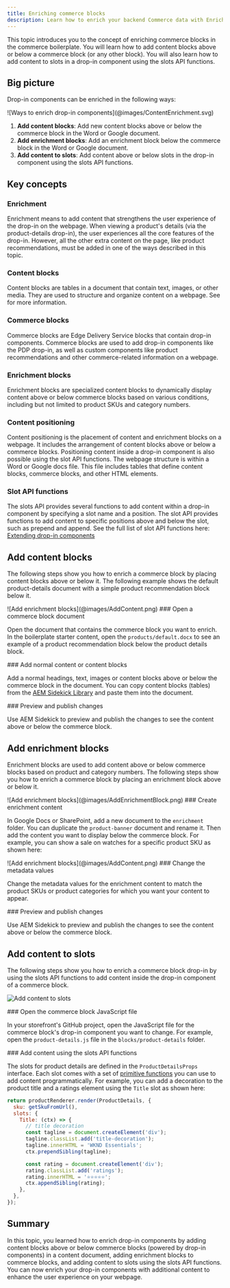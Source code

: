 ```yaml
---
title: Enriching commerce blocks
description: Learn how to enrich your backend Commerce data with Enrichment blocks.
---
```



This topic introduces you to the concept of enriching commerce blocks in the commerce boilerplate. You will learn how to add content blocks above or below a commerce block (or any other block). You will also learn how to add content to slots in a drop-in component using the slots API functions.

## Big picture

Drop-in components can be enriched in the following ways:

<Diagram caption="Three ways to enrich drop-in components">
  ![Ways to enrich drop-in components](@images/ContentEnrichment.svg)
</Diagram>

<Callouts columnCount="1">

1. **Add content blocks**: Add new content blocks above or below the commerce block in the Word or Google document.
1. **Add enrichment blocks**: Add an enrichment block below the commerce block in the Word or Google document.
1. **Add content to slots**: Add content above or below slots in the drop-in component using the slots API functions.

</Callouts>

## Key concepts

<Vocabulary>

### Enrichment

Enrichment means to add content that strengthens the user experience of the drop-in on the webpage. When viewing a product's details (via the product-details drop-in), the user experiences all the core features of the drop-in. However, all the other extra content on the page, like product recommendations, must be added in one of the ways described in this topic.

### Content blocks

Content blocks are tables in a document that contain text, images, or other media. They are used to structure and organize content on a webpage. See <Link href="https://www.aem.live/developer/block-collection" text="Block collection" /> for more information.

### Commerce blocks

Commerce blocks are Edge Delivery Service blocks that contain drop-in components. Commerce blocks are used to add drop-in components like the PDP drop-in, as well as custom components like product recommendations and other commerce-related information on a webpage.


### Enrichment blocks

Enrichment blocks are specialized content blocks to dynamically display content above or below commerce blocks based on various conditions, including but not limited to product SKUs and category numbers.

### Content positioning

Content positioning is the placement of content and enrichment blocks on a webpage. It includes the arrangement of content blocks above or below a commerce blocks. Positioning content inside a drop-in component is also possible using the slot API functions. The webpage structure is within a Word or Google docs file. This file includes tables that define content blocks, commerce blocks, and other HTML elements.

### Slot API functions

The slots API provides several functions to add content within a drop-in component by specifying a slot name and a position. The slot API provides functions to add content to specific positions above and below the slot, such as prepend and append. See the full list of slot API functions here: [Extending drop-in components](/dropins/all/extending#big-picture)

</Vocabulary>

## Add content blocks

The following steps show you how to enrich a commerce block by placing content blocks above or below it. The following example shows the default product-details document with a simple product recommendation block below it.

<Diagram caption="Add enrichment blocks">
  ![Add enrichment blocks](@images/AddContent.png)
</Diagram>

<Tasks>

<Task>
### Open a commerce block document

Open the document that contains the commerce block you want to enrich. In the boilerplate starter content, open the `products/default.docx` to see an example of a product recommendation block below the product details block.

</Task>

<Task>
### Add normal content or content blocks

Add a normal headings, text, images or content blocks above or below the commerce block in the document. You can copy content blocks (tables) from the [AEM Sidekick Library](https://sidekick-library--aem-block-collection--adobe.aem.page/tools/sidekick/library.html?plugin=blocks&path=/block-collection/) and paste them into the document.

</Task>

<Task>
### Preview and publish changes

Use AEM Sidekick to preview and publish the changes to see the content above or below the commerce block.

</Task>

</Tasks>

## Add enrichment blocks

Enrichment blocks are used to add content above or below commerce blocks based on product and category numbers. The following steps show you how to enrich a commerce block by placing an enrichment block above or below it.

<Diagram caption="Add enrichment blocks">
  ![Add enrichment blocks](@images/AddEnrichmentBlock.png)
</Diagram>

<Tasks>

<Task>
### Create enrichment content

In Google Docs or SharePoint, add a new document to the `enrichment` folder. You can duplicate the `product-banner` document and rename it. Then add the content you want to display below the commerce block. For example, you can show a sale on watches for a specific product SKU as shown here:

<Diagram caption="Add enrichment blocks">
  ![Add enrichment blocks](@images/AddContent.png)
</Diagram>

</Task>

<Task>
### Change the metadata values

Change the metadata values for the enrichment content to match the product SKUs or product categories for which you want your content to appear.

</Task>

<Task>
### Preview and publish changes

Use AEM Sidekick to preview and publish the changes to see the content above or below the commerce block.

</Task>

</Tasks>

## Add content to slots

The following steps show you how to enrich a commerce block drop-in by using the slots API functions to add content inside the drop-in component of a commerce block.

<Diagram caption="Add content to slots">![Add content to slots](@images/slots/what-is-a-slot.svg)</Diagram>

<Tasks>

<Task>
### Open the commerce block JavaScript file

In your storefront's GitHub project, open the JavaScript file for the commerce block's drop-in component you want to change. For example, open the `product-details.js` file in the `blocks/product-details` folder.

</Task>

<Task>
### Add content using the slots API functions

The slots for product details are defined in the `ProductDetailsProps` interface. Each slot comes with a set of [primitive functions](/dropins/all/extending/) you can use to add content programmatically. For example, you can add a decoration to the product title and a ratings element using the `Title` slot as shown here:


```js
return productRenderer.render(ProductDetails, {
  sku: getSkuFromUrl(),
  slots: {
    Title: (ctx) => {
      // title decoration
      const tagline = document.createElement('div');
      tagline.classList.add('title-decoration');
      tagline.innerHTML = 'WKND Essentials';
      ctx.prependSibling(tagline);

      const rating = document.createElement('div');
      rating.classList.add('ratings');
      rating.innerHTML = '⭐️⭐️⭐️⭐️⭐️';
      ctx.appendSibling(rating);
    },
  },
});
```

</Task>

</Tasks>

## Summary

In this topic, you learned how to enrich drop-in components by adding content blocks above or below commerce blocks (powered by drop-in components) in a content document, adding enrichment blocks to commerce blocks, and adding content to slots using the slots API functions. You can now enrich your drop-in components with additional content to enhance the user experience on your webpage.
